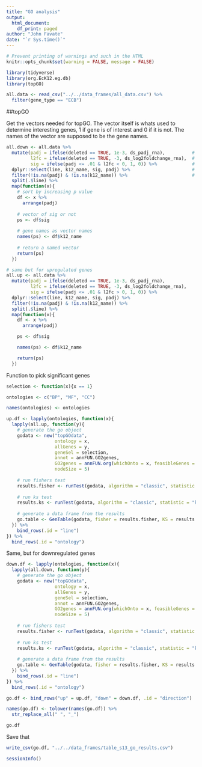 ```yaml
---
title: "GO analysis"
output: 
  html_document:
    df_print: paged
author: "John Favate"
date: "`r Sys.time()`"
---
```


```r
# Prevent printing of warnings and such in the HTML
knitr::opts_chunk$set(warning = FALSE, message = FALSE)
```

```r
library(tidyverse)
library(org.EcK12.eg.db)
library(topGO)
```

```r
all.data <- read_csv("../../data_frames/all_data.csv") %>%
  filter(gene_type == "ECB")
```

##topGO 

Get the vectors needed for topGO. The vector itself is whats used to determine interesting genes, 1 if gene is of interest and 0 if it is not. The names of the vector are supposed to be the gene names. 
```r
all.down <- all.data %>%
  mutate(padj = ifelse(deleted == TRUE, 1e-3, ds_padj_rna),          # add pvalue to genes with deletions
         l2fc = ifelse(deleted == TRUE, -3, ds_log2foldchange_rna),  # add l2fc to genes with deletions
         sig = ifelse(padj <= .01 & l2fc < 0, 1, 0)) %>%             # is this a sig down gene
  dplyr::select(line, k12_name, sig, padj) %>%                       # only need these cols
  filter(!is.na(padj) & !is.na(k12_name)) %>%                        # can't do anything with nameless genes
  split(.$line) %>%
  map(function(x){
    # sort by increasing p value
    df <- x %>%
      arrange(padj)
    
    # vector of sig or not
    ps <- df$sig
    
    # gene names as vector names
    names(ps) <- df$k12_name
    
    # return a named vector
    return(ps)
  })

# same but for upregulated genes
all.up <- all.data %>%
  mutate(padj = ifelse(deleted == TRUE, 1e-3, ds_padj_rna),
         l2fc = ifelse(deleted == TRUE, -3, ds_log2foldchange_rna),
         sig = ifelse(padj <= .01 & l2fc > 0, 1, 0)) %>%
  dplyr::select(line, k12_name, sig, padj) %>%
  filter(!is.na(padj) & !is.na(k12_name)) %>%
  split(.$line) %>%
  map(function(x){
    df <- x %>%
      arrange(padj)

    ps <- df$sig

    names(ps) <- df$k12_name

    return(ps)
  })
```

Function to pick significant genes
```r
selection <- function(x){x == 1}
```

```r
ontologies <- c("BP", "MF", "CC")

names(ontologies) <- ontologies

up.df <- lapply(ontologies, function(x){
  lapply(all.up, function(y){
    # generate the go object
    godata <- new("topGOdata",
                  ontology = x,
                  allGenes = y,
                  geneSel = selection,
                  annot = annFUN.GO2genes,
                  GO2genes = annFUN.org(whichOnto = x, feasibleGenes = NULL, mapping = "org.EcK12.eg.db", ID = "symbol"),
                  nodeSize = 5)
    
    # run fishers test
    results.fisher <- runTest(godata, algorithm = "classic", statistic = "fisher")
    
    # run ks test
    results.ks <- runTest(godata, algorithm = "classic", statistic = "ks")
    
    # generate a data frame from the results
    go.table <- GenTable(godata, fisher = results.fisher, KS = results.ks, topNodes = 65)
  }) %>%
    bind_rows(.id = "line")
}) %>%
  bind_rows(.id = "ontology")
```

Same, but for downregulated genes
```r
down.df <- lapply(ontologies, function(x){
  lapply(all.down, function(y){
    # generate the go object
    godata <- new("topGOdata",
                  ontology = x,
                  allGenes = y,
                  geneSel = selection,
                  annot = annFUN.GO2genes,
                  GO2genes = annFUN.org(whichOnto = x, feasibleGenes = NULL, mapping = "org.EcK12.eg.db", ID = "symbol"),
                  nodeSize = 5)
    
    # run fishers test
    results.fisher <- runTest(godata, algorithm = "classic", statistic = "fisher")
    
    # run ks test
    results.ks <- runTest(godata, algorithm = "classic", statistic = "ks")
    
    # generate a data frame from the results
    go.table <- GenTable(godata, fisher = results.fisher, KS = results.ks, topNodes = 65)
  }) %>%
    bind_rows(.id = "line")
}) %>%
  bind_rows(.id = "ontology")

go.df <- bind_rows("up" = up.df, "down" = down.df, .id = "direction")

names(go.df) <- tolower(names(go.df)) %>%
  str_replace_all(" ", "_")

go.df
```

Save that
```r
write_csv(go.df, "../../data_frames/table_s13_go_results.csv")
```

```r
sessionInfo()
```

